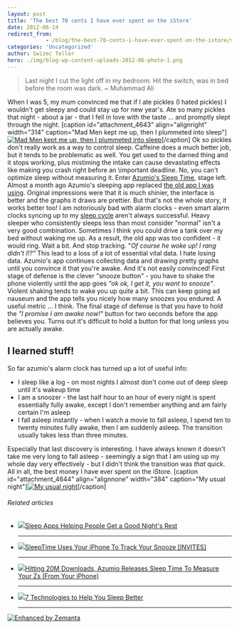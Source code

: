 ```yaml
---
layout: post
title: 'The best 70 cents I have ever spent on the iStore'
date: 2012-06-14
redirect_from: 
            - /blog/the-best-70-cents-i-have-ever-spent-on-the-istore/swizec/4640
categories: 'Uncategorized'
author: Swizec Teller
hero: ./img/blog-wp-content-uploads-2012-06-photo-1.png
---
```

> Last night I cut the light off in my bedroom. Hit the switch, was in bed before the room was dark. ~ Muhammad Ali

When I was 5, my mum convinced me that if I ate pickles (I hated pickles) I wouldn't get sleepy and could stay up for new year's. Ate so many pickles that night - about a jar - that I fell in love with the taste ... and promptly slept through the night. \[caption id="attachment_4643" align="alignright" width="314" caption="Mad Men kept me up, then I plummeted into sleep"][![Mad Men kept me up, then I plummeted into sleep](http://swizec.com/blog/wp-content/uploads/2012/06/photo-1.png "Mad Men kept me up, then I plummeted into sleep")](./img/blog-wp-content-uploads-2012-06-photo-1.png)\[/caption] Ok so pickles don't really work as a way to control sleep. Caffeine does a much better job, but it tends to be problematic as well. You get used to the darned thing and it stops working, plus mistiming the intake can cause devastating effects like making you crash right before an \\important deadline. No, you can't optimize sleep without measuring it. Enter [Azumio's Sleep Time](http://itunes.apple.com/us/app/sleep-time-alarm-clock-sleep/id498360026?mt=8), stage left. Almost a month ago Azumio's sleeping app replaced [the old app I was using](http://swizec.com/blog/sleep-hacking/swizec/2851 "Sleep hacking"). Original impressions were that it is much shinier, the interface is better and the graphs it draws are prettier. But that's not the whole story, it works better too! I am notoriously bad with alarm clocks - even smart alarm clocks syncing up to my [sleep cycle](http://en.wikipedia.org/wiki/Circadian_rhythm "Circadian rhythm") aren't always successful. Heavy sleeper who consistently sleeps less than most consider "normal" isn't a very good combination. Sometimes I think you could drive a tank over my bed without waking me up. As a result, the old app was too confident - it would ring. Wait a bit. And stop tracking. "_Of course he woke up! I rang didn't I!?"_ This lead to a loss of a lot of essential vital data. I hate losing data. Azumio's app continues collecting data and drawing pretty graphs until you convince it that you're awake. And it's not easily convinced! First stage of defense is the clever "snooze button" - you have to shake the phone violently until the app goes _"ok ok, I get it, you want to snooze"_. Violent shaking tends to wake you up quite a bit. This can keep going ad nauseum and the app tells you nicely how many snoozes you endured. A useful metric ... I think. The final stage of defense is that you have to hold the _"I promise I am awake now!"_ button for two seconds before the app believes you. Turns out it's difficult to hold a button for that long unless you are actually awake.

## I learned stuff!

So far azumio's alarm clock has turned up a lot of useful info:

- I sleep like a log - on most nights I almost don't come out of deep sleep until it's wakeup time
- I am a snoozer - the last half hour to an hour of every night is spent essentially fully awake, except I don't remember anything and am fairly certain I'm asleep
- I fall asleep instantly - when I watch a movie to fall asleep, I spend ten to twenty minutes fully awake, then I am suddenly asleep. The transition usually takes less than three minutes.

Especially that last discovery is interesting. I have always known it doesn't take me very long to fall asleep - seemingly a sign that I am using up my whole day very effectively - but I didn't think the transition was _that_ quick. All in all, the best money I have ever spent on the iStore. \[caption id="attachment_4644" align="alignnone" width="384" caption="My usual night"][![My usual night](http://swizec.com/blog/wp-content/uploads/2012/06/photo.png "My usual night")](./img/blog-wp-content-uploads-2012-06-photo.png)\[/caption]

###### Related articles

- [![](http://i.zemanta.com/87142251_80_80.jpg)](http://betakit.com/2012/05/03/sleep-apps-helping-people-get-a-good-nights-rest)[Sleep Apps Helping People Get a Good Night's Rest](http://betakit.com/2012/05/03/sleep-apps-helping-people-get-a-good-nights-rest)

  * * *

- [![](http://i.zemanta.com/82160843_80_80.jpg)](http://mashable.com/2012/03/28/sleeptime-app/)[SleepTime Uses Your iPhone To Track Your Snooze \[INVITES\]](http://mashable.com/2012/03/28/sleeptime-app/)

  * * *

- [![](http://i.zemanta.com/82208557_80_80.jpg)](http://techcrunch.com/2012/03/28/azumio-sleep-time/)[Hitting 20M Downloads, Azumio Releases Sleep Time To Measure Your Zs (From Your iPhone)](http://techcrunch.com/2012/03/28/azumio-sleep-time/)

  * * *

- [![](http://i.zemanta.com/88585834_80_80.jpg)](http://bigthink.com/ideas/7-technologies-to-help-you-sleep)[7 Technologies to Help You Sleep Better](http://bigthink.com/ideas/7-technologies-to-help-you-sleep)

  * * *

[![Enhanced by Zemanta](http://img.zemanta.com/zemified_e.png?x-id=c8946200-2ef5-4834-84a5-fd3481441fdb)](http://www.zemanta.com/?px "Enhanced by Zemanta")